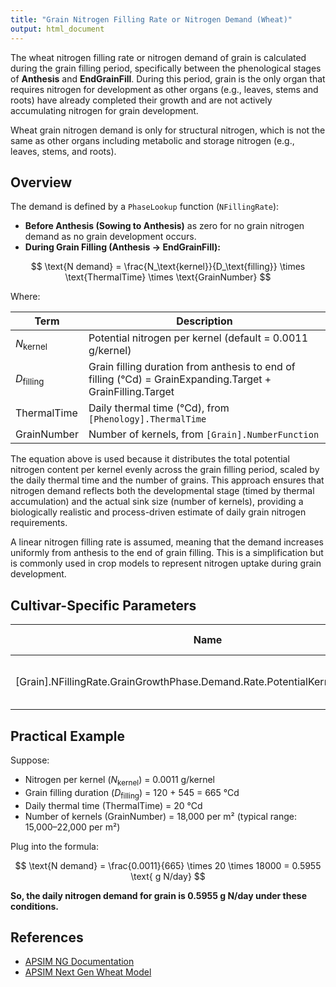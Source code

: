 ```yaml
---
title: "Grain Nitrogen Filling Rate or Nitrogen Demand (Wheat)"
output: html_document
---
```



The wheat nitrogen filling rate or nitrogen demand of grain is calculated during the grain filling period, specifically between the phenological stages of **Anthesis** and **EndGrainFill**. During this period, grain is the only organ that requires nitrogen for development as other organs (e.g., leaves, stems and roots) have already completed their growth and are not actively accumulating nitrogen for grain development.

Wheat grain nitrogen demand is only for structural nitrogen, which is not the same as other organs including metabolic and storage nitrogen (e.g., leaves, stems, and roots).

## Overview

The demand is defined by a `PhaseLookup` function (`NFillingRate`):

- **Before Anthesis (Sowing to Anthesis)** as zero for no grain nitrogen demand as no grain development occurs.
- **During Grain Filling (Anthesis → EndGrainFill):**

$$
\text{N demand} = \frac{N_\text{kernel}}{D_\text{filling}} \times \text{ThermalTime} \times \text{GrainNumber}
$$

Where:

| Term           | Description                                                                 |
|----------------|-----------------------------------------------------------------------------|
| $N_\text{kernel}$ | Potential nitrogen per kernel (default = 0.0011 g/kernel)                  |
| $D_\text{filling}$ | Grain filling duration from anthesis to end of filling (°Cd) = GrainExpanding.Target + GrainFilling.Target |
| ThermalTime    | Daily thermal time (°Cd), from `[Phenology].ThermalTime`                     |
| GrainNumber    | Number of kernels, from `[Grain].NumberFunction`                             |


The equation above is used because it distributes the total potential nitrogen content per kernel evenly across the grain filling period, scaled by the daily thermal time and the number of grains. This approach ensures that nitrogen demand reflects both the developmental stage (timed by thermal accumulation) and the actual sink size (number of kernels), providing a biologically realistic and process-driven estimate of daily grain nitrogen requirements.

A linear nitrogen filling rate is assumed, meaning that the demand increases uniformly from anthesis to the end of grain filling. This is a simplification but is commonly used in crop models to represent nitrogen uptake during grain development.


## Cultivar-Specific Parameters

| Name       | Description                                         | Default Value |
|------------|-----------------------------------------------------|---------------|
| [Grain].NFillingRate.GrainGrowthPhase.Demand.Rate.PotentialKernalN.FixedValue   | Potential nitrogen per kernel (g/kernel)           | 0.0011        |

## Practical Example

Suppose:

- Nitrogen per kernel ($N_\text{kernel}$) = 0.0011 g/kernel
- Grain filling duration ($D_\text{filling}$) = 120 + 545 = 665 °Cd
- Daily thermal time (ThermalTime) = 20 °Cd
- Number of kernels (GrainNumber) = 18,000 per m² (typical range: 15,000–22,000 per m²)

Plug into the formula:

$$
\text{N demand} = \frac{0.0011}{665} \times 20 \times 18000 = 0.5955 \text{ g N/day}
$$

**So, the daily nitrogen demand for grain is 0.5955 g N/day under these conditions.**


## References

- [APSIM NG Documentation](https://apsimnextgeneration.netlify.app/)
- [APSIM Next Gen Wheat Model](https://github.com/APSIMInitiative/ApsimX/blob/master/Models/Resources/Wheat.json)

